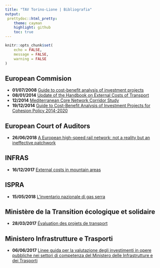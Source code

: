 ```yaml
---
title: "TAV Torino-Lione | Bibliografia"
output:
 prettydoc::html_pretty:
    theme: cayman
    highlight: github
    toc: true
---
```

```r
knitr::opts_chunk$set(
	echo = FALSE,
	message = FALSE,
	warning = FALSE
)
```
## European Commision 
* **01/07/2008** [Guide to cost-benefit analysis of investment projects](https://ec.europa.eu/regional_policy/en/information/publications/evaluations-guidance-documents/2008/guide-to-cost-benefit-analysis-of-investment-projects)
* **08/01/2014** [Update of the Handbook on External Costs of Transport](https://ec.europa.eu/transport/sites/transport/files/handbook_on_external_costs_of_transport_2014_0.pdf)
* **12/2014** [Mediterranean Core Network Corridor Study](https://ec.europa.eu/transport/sites/transport/files/mediterranean_study_0.pdf)
* **19/12/2014** [Guide to Cost-Benefit Analysis of Investment Projects for Cohesion Policy 2014-2020](https://ec.europa.eu/regional_policy/en/information/publications/guides/2014/guide-to-cost-benefit-analysis-of-investment-projects-for-cohesion-policy-2014-2020)

## European Court of Auditors
* **26/06/2018** [A European high-speed rail network: not a reality but an ineffective patchwork](http://publications.europa.eu/webpub/eca/special-reports/high-speed-rail-19-2018/en/)

## INFRAS
* **16/12/2017** [External costs in mountain areas](https://www.alpine-region.eu/sites/default/files/uploads/publication/1029/publications/eusalp_external-costs-in-mountain-areas_final-report_fin.pdf)

## ISPRA
* **15/05/2018** [L’inventario nazionale di gas serra](http://www.isprambiente.gov.it/files2018/eventi/gas-serra/DeLauretisTrend_GHG201810284.pdf)

## Ministère de la Transition écologique et solidaire
* **28/03/2017** [Évaluation des projets de transport](https://www.ecologique-solidaire.gouv.fr/evaluation-des-projets-transport)

## Ministero Infrastrutture e Trasporti
* **06/06/2017** [Linee guida per la valutazione degli investimenti in opere pubbliche nei settori di competenza del Ministero delle Infrastrutture e dei Trasporti](http://www.mit.gov.it/index.php/node/5272)


